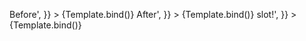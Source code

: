 
<Meta
	title="Components/Select/Slots"
	component={VvSelect}
	args={defaultArgs}
	argTypes={argTypes}
/>

<Canvas>
	<Story
		name="Before"
		play={defaultTest}
		args={{
			before: '<div class="vv-badge vv-badge--sm uppercase">Before</div>',
		}}
	>
		{Template.bind()}
	</Story>
</Canvas>

<Canvas>
	<Story
		name="After"
		play={defaultTest}
		args={{
			after: '<div class="vv-badge vv-badge--sm uppercase">After</div>',
		}}
	>
		{Template.bind()}
	</Story>
</Canvas>

<Canvas>
	<Story
		name="Hint"
		play={defaultTest}
		args={{
			hint: 'Hint <em class="italic">slot!</em>',
		}}
	>
		{Template.bind()}
	</Story>
</Canvas>

